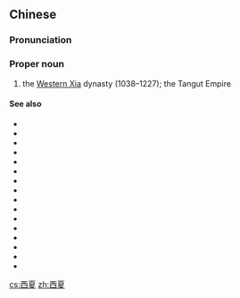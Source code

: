 ==Chinese==
{{zh-forms}}

===Pronunciation===
{{zh-pron
|m=Xīxià
|c=sai1 haa6
|cat=propn
}}

===Proper noun===
{{zh-proper noun}}

# the [[w:Western Xia|Western Xia]] dynasty (1038–1227); the Tangut Empire

====See also====
* {{zh-l|夏商周}}
* {{zh-l|春秋|tr=Chūnqiū}}
* {{zh-l|戰國}}
* {{zh-l|秦漢}}
* {{zh-l|兩漢}}
* {{zh-l|三國}}
* {{zh-l|兩晉}}
* {{zh-l|十六國}}
* {{zh-l|南北朝|tr=Nánběicháo}}
* {{zh-l|隋唐}}
* {{zh-l|五代十國}}
* {{zh-l|兩宋}}
* {{zh-l|宋元}}
* {{zh-l|遼金}}
* {{zh-l|明清}}
* {{zh-l|晚清}}

[[cs:西夏]]
[[zh:西夏]]